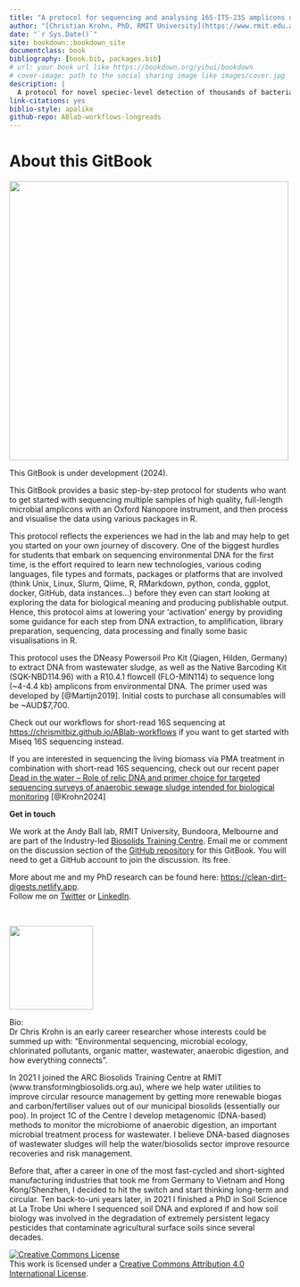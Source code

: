 ```yaml
--- 
title: "A protocol for sequencing and analysing 16S-ITS-23S amplicons using Oxford Nanopore's Native Barcoding kit to profile prokaryotes on species-level in a mixed community [Under development]"
author: "[Christian Krohn, PhD, RMIT University](https://www.rmit.edu.au/contact/staff-contacts/academic-staff/k/krohn---christian)"
date: "`r Sys.Date()`"
site: bookdown::bookdown_site
documentclass: book
bibliography: [book.bib, packages.bib]
# url: your book url like https://bookdown.org/yihui/bookdown
# cover-image: path to the social sharing image like images/cover.jpg
description: |
  A protocol for novel speciec-level detection of thousands of bacteria and archaea.
link-citations: yes
biblio-style: apalike
github-repo: ABlab-workflows-longreads
---
```


# About this GitBook {#about}

![](./img/vectorstock_23650232.jpg){width="500"}

This GitBook is under development (2024). 

This GitBook provides a basic step-by-step protocol for students who want to get started with sequencing multiple samples of high quality, full-length microbial amplicons with an Oxford Nanopore instrument, and then process and visualise the data using various packages in R. 

This protocol reflects the experiences we had in the lab and may help to get you started on your own journey of discovery. One of the biggest hurdles for students that embark on sequencing environmental DNA for the first time, is the effort required to learn new technologies, various coding languages, file types and formats, packages or platforms that are involved (think Unix, Linux, Slurm, Qiime, R, RMarkdown, python, conda, ggplot, docker, GitHub, data instances...) before they even can start looking at exploring the data for biological meaning and producing publishable output. Hence, this protocol aims at lowering your 'activation' energy by providing some guidance for each step from DNA extraction, to amplification, library preparation, sequencing, data processing and finally some basic visualisations in R.  

This protocol uses the DNeasy Powersoil Pro Kit (Qiagen, Hilden, Germany) to extract DNA from wastewater sludge, as well as the Native Barcoding Kit (SQK-NBD114.96) with a R10.4.1 flowcell (FLO-MIN114) to sequence long (~4-4.4 kb) amplicons from environmental DNA. The primer used was developed by [@Martijn2019]. Initial costs to purchase all consumables will be ~AUD\$7,700. 

Check out our workflows for short-read 16S sequencing at [https://chrismitbiz.github.io/ABlab-workflows](https://chrismitbiz.github.io/ABlab-workflows) if you want to get started with Miseq 16S sequencing instead.  
  
If you are interested in sequencing the living biomass via PMA treatment in combination with short-read 16S sequencing, check out our recent paper [Dead in the water – Role of relic DNA and primer choice for targeted sequencing surveys of anaerobic sewage sludge intended for biological monitoring](https://doi.org/10.1016/j.watres.2024.121354) [@Krohn2024] 
   
   
**Get in touch**

We work at the Andy Ball lab, RMIT University, Bundoora, Melbourne and are part of the Industry-led [Biosolids Training Centre](https://www.transformingbiosolids.org.au). Email me or comment on the discussion section of the [GitHub repository](https://github.com/chrismitbiz/ABlab-workflows/discussions/){target="_blank"} for this GitBook. You will need to get a GitHub account to join the discussion. Its free.  
  
More about me and my PhD research can be found here: <https://clean-dirt-digests.netlify.app>.\
Follow me on [Twitter](https://twitter.com/CleanDirtChris) or [LinkedIn](https://www.linkedin.com/in/christian-krohn-54904855). 

\ 

![](./img/avatar.jpg){width="150"}

Bio: \
Dr Chris Krohn is an early career researcher whose interests could be summed up with: “Environmental sequencing, microbial ecology, chlorinated pollutants, organic matter, wastewater, anaerobic digestion, and how everything connects".
  
In 2021 I joined the ARC Biosolids Training Centre at RMIT (www.transformingbiosolids.org.au), where we help water utilities to improve circular resource management by getting more renewable biogas and carbon/fertiliser values out of our municipal biosolids (essentially our poo). In project 1C of the Centre I develop metagenomic (DNA-based) methods to monitor the microbiome of anaerobic digestion, an important microbial treatment process for wastewater. I believe DNA-based diagnoses of wastewater sludges will help the water/biosolids sector improve resource recoveries and risk management.  
  
Before that, after a career in one of the most fast-cycled and short-sighted manufacturing industries that took me from Germany to Vietnam and Hong Kong/Shenzhen, I decided to hit the switch and start thinking long-term and circular. Ten back-to-uni years later, in 2021 I finished a PhD in Soil Science at La Trobe Uni where I sequenced soil DNA and explored if and how soil biology was involved in the degradation of extremely persistent legacy pesticides that contaminate agricultural surface soils since several decades. \
    
<a rel="license" href="http://creativecommons.org/licenses/by/4.0/"><img src="https://i.creativecommons.org/l/by/4.0/88x31.png" alt="Creative Commons License" style="border-width:0"/></a><br />This work is licensed under a <a rel="license" href="http://creativecommons.org/licenses/by/4.0/">Creative Commons Attribution 4.0 International License</a>.

